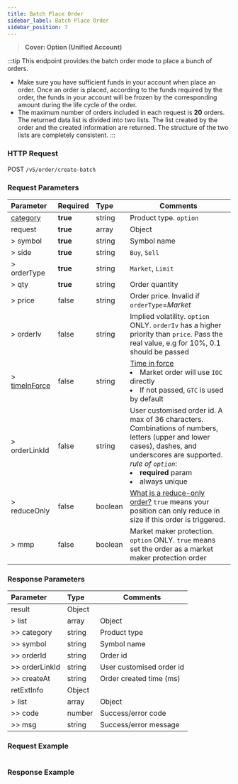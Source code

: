 ```yaml
---
title: Batch Place Order
sidebar_label: Batch Place Order
sidebar_position: 7
---
```

> **Cover: Option (Unified Account)**

:::tip
This endpoint provides the batch order mode to place a bunch of orders.
- Make sure you have sufficient funds in your account when place an order. Once an order is placed, according to the
funds required by the order, the funds in your account will be frozen by the corresponding amount during the life cycle
of the order.
- The maximum number of orders included in each request is **20** orders. The returned data list is divided into two lists.
The list created by the order and the created information are returned. The structure of the two lists are completely consistent.
:::

### HTTP Request
POST `/v5/order/create-batch`

### Request Parameters
| Parameter | Required | Type | Comments|
|:----- |:-------|:-----|------ |
|[category](../enum#category) |**true** |string |Product type. `option` |
|request |**true** |array |Object |
|> symbol |**true** |string |Symbol name|
|> side |**true** |string |`Buy`, `Sell`|
|> orderType |**true** |string |`Market`, `Limit`|
|> qty |**true** |string |Order quantity|
|> price |false |string |Order price. Invalid if `orderType`=_Market_|
|> orderIv |false |string |Implied volatility. `option` ONLY. `orderIv` has a higher priority than `price`. Pass the real value, e.g for 10%, 0.1 should be passed |
|> [timeInForce](../enum#timeinforce) |false |string |<a href="https://www.bybit.com/en-US/help-center/bybitHC_Article?language=en_US&id=000001044">Time in force</a> <li>Market order will use `IOC` directly</li><li>If not passed, `GTC` is used by default</li> |
|> orderLinkId |false |string |User customised order id. A max of 36 characters. Combinations of numbers, letters (upper and lower cases), dashes, and underscores are supported.<br/>_rule of `option`_:<br/><li>**required** param</li><li>always unique</li>|
|> reduceOnly |false |boolean |<a href="https://www.bybit.com/en-US/help-center/bybitHC_Article?language=en_US&id=000001047">What is a reduce-only order?</a> `true` means your position can only reduce in size if this order is triggered. |
|> mmp |false |boolean |Market maker protection. `option` ONLY. `true` means set the order as a market maker protection order |

### Response Parameters
| Parameter | Type | Comments|
|:----- |:-----|----- |
|result |Object | |
|> list |array |Object |
|>> category |string |Product type |
|>> symbol |string |Symbol name |
|>> orderId |string |Order id |
|>> orderLinkId |string |User customised order id |
|>> createAt |string |Order created time (ms) |
|retExtInfo |Object | |
|> list |array |Object |
|>> code |number |Success/error code |
|>> msg |string |Success/error message |

### Request Example

<Tabs>
<TabItem value="console" label="Console">

```http
```

</TabItem>
</Tabs>

### Response Example

<Tabs>
<TabItem value="js linear" label="linear">

```json

```
</TabItem>
</Tabs>